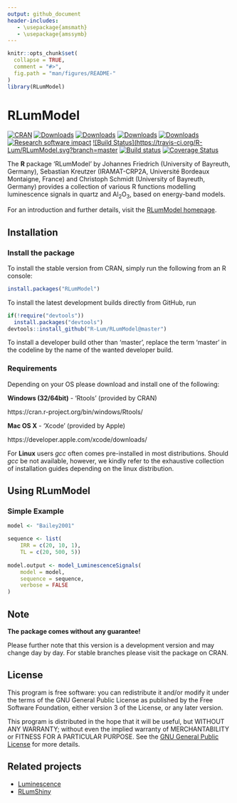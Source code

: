```yaml
---
output: github_document
header-includes:
   - \usepackage{amsmath}
   - \usepackage{amssymb}
---
```

<!-- README.md was auto-generated by README.Rmd. Please DO NOT edit by hand!-->


```r
knitr::opts_chunk$set(
  collapse = TRUE,
  comment = "#>",
  fig.path = "man/figures/README-"
)
library(RLumModel)
```

# RLumModel

[![CRAN](http://www.r-pkg.org/badges/version/RLumModel)](https://CRAN.R-project.org/package=RLumModel )
[![Downloads](http://cranlogs.r-pkg.org/badges/grand-total/RLumModel)](http://www.r-pkg.org/pkg/RLumModel)
[![Downloads](http://cranlogs.r-pkg.org/badges/RLumModel)](http://www.r-pkg.org/pkg/RLumModel)
[![Downloads](http://cranlogs.r-pkg.org/badges/last-week/RLumModel)](http://www.r-pkg.org/pkg/RLumModel)
[![Downloads](http://cranlogs.r-pkg.org/badges/last-day/RLumModel)](http://www.r-pkg.org/pkg/RLumModel)
[![Research software impact](http://depsy.org/api/package/cran/RLumModel/badge.svg)](http://depsy.org/package/r/RLumModel)
[![Build Status](https://travis-ci.org/R-Lum/RLumModel.svg?branch=master](https://travis-ci.org/R-Lum/RLumModel)
[![Build status](https://ci.appveyor.com/api/projects/status/42umfq97ifr021mk/branch/master?svg=true)](https://ci.appveyor.com/project/RLumSK/rlummodel/branch/master)
[![Coverage Status](https://img.shields.io/codecov/c/github/R-Lum/RLumModel.svg)](https://codecov.io/github/R-Lum/RLumModel?branch=master)

The **R** package 'RLumModel' by Johannes Friedrich (University of Bayreuth, Germany), 
Sebastian Kreutzer (IRAMAT-CRP2A, Université Bordeaux Montaigne, France) and Christoph Schmidt 
(University of Bayreuth, Germany)
provides a collection of various R functions modelling luminescence signals in quartz and Al<sub>2</sub>O<sub>3</sub>, based on energy-band models.

For an introduction and further details, visit the [RLumModel homepage](http://r-lum.github.io/RLumModel/).

## Installation

### Install the package

To install the stable version from CRAN, simply run the following from an R console:

```r
install.packages("RLumModel")
```

To install the latest development builds directly from GitHub, run

```r
if(!require("devtools"))
  install.packages("devtools")
devtools::install_github("R-Lum/RLumModel@master")
```

To install a developer build other than 'master', replace the term 'master' in the codeline by the name
of the wanted developer build. 

### Requirements 

Depending on your OS please download and install one of the following:

**Windows (32/64bit)** - 'Rtools' (provided by CRAN)

   https://cran.r-project.org/bin/windows/Rtools/

**Mac OS X** - 'Xcode' (provided by Apple)

   https://developer.apple.com/xcode/downloads/

For **Linux** users *gcc* often comes pre-installed in most distributions. Should *gcc* be not available, however, we kindly refer to the exhaustive collection of installation guides depending on the linux distribution.

## Using RLumModel

### Simple Example

```r
model <- "Bailey2001"

sequence <- list(
    IRR = c(20, 10, 1),
    TL = c(20, 500, 5))
    
model.output <- model_LuminescenceSignals(
    model = model,
    sequence = sequence,
    verbose = FALSE
)
```


## Note

**The package comes without any guarantee!**

Please further note that this version is a development version and may change day by day. 
For stable branches please visit the package on CRAN.

## License

This program is free software: you can redistribute it and/or modify it under the terms of the GNU General Public License as published by the Free Software Foundation, either version 3 of the License, or any later version.

This program is distributed in the hope that it will be useful, but WITHOUT ANY WARRANTY; without even the implied warranty of MERCHANTABILITY or FITNESS FOR A PARTICULAR PURPOSE. See the [GNU General Public License](https://github.com/R-Lum/RLumModel/blob/master/LICENSE) for more details.

## Related projects 

* [Luminescence](https://github.com/R-Lum/Luminescence)
* [RLumShiny](https://github.com/tzerk/RLumShiny)

